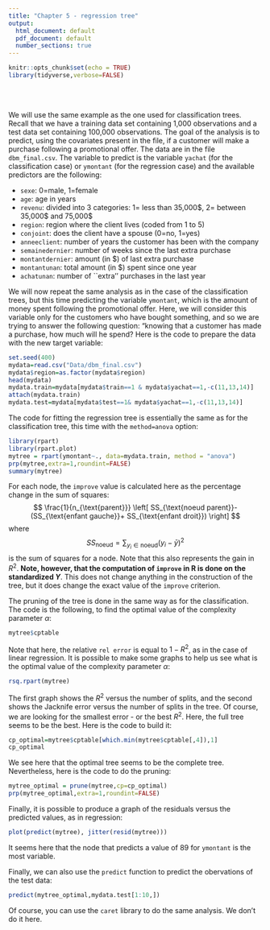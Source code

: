 ```yaml
---
title: "Chapter 5 - regression tree"
output:
  html_document: default
  pdf_document: default
  number_sections: true
---
```


<style>
p.exercice {
background-color: #DBDBDB;
padding: 10px;
border: 1px solid black;
margin-left: 5px;
border-radius: 5px;
font-style: italic;
}
</style>

```r
knitr::opts_chunk$set(echo = TRUE)
library(tidyverse,verbose=FALSE)
```

<br>
<br>

We will use the same example as the one used for classification trees. Recall that we have a training data set containing 1,000 observations and a test data set containing 100,000 observations. The goal of the analysis is to predict, using the covariates present in the file, if a customer will make a purchase following a promotional offer. The data are in the file `dbm_final.csv`. The variable to predict is the variable `yachat` (for the classification case) or `ymontant` (for the regression case) and the available predictors are the following:

* `sexe`: 0=male, 1=female
* `age`: age in years
* `revenu`: divided into 3 categories: 1= less than 35,000\$, 2= between 35,000\$ and 75,000\$ 
* `region`: region where the client lives (coded from 1 to 5)
* `conjoint`: does the client have a spouse (0=no, 1=yes)
* `anneeclient`: number of years the customer has been with the
company
* `semainedernier`: number of weeks since the last extra purchase
* `montantdernier`: amount (in $) of last extra purchase
* `montantunan`: total amount (in $) spent since one year
* `achatunan`: number of ``extra'' purchases in the last year




We will now repeat the same analysis as in the case of the classification trees, but this time predicting the variable `ymontant`, which is the amount of money spent following the promotional offer. Here, we will consider this variable only for the customers who have bought something, and so we are trying to answer the following question: "knowing that a customer has made a purchase, how much will he spend? Here is the code to prepare the data with the new target variable:


```r
set.seed(400)
mydata=read.csv("Data/dbm_final.csv")
mydata$region=as.factor(mydata$region)
head(mydata)
mydata.train=mydata[mydata$train==1 & mydata$yachat==1,-c(11,13,14)]
attach(mydata.train)
mydata.test=mydata[mydata$test==1& mydata$yachat==1,-c(11,13,14)]
```

The code for fitting the regression tree is essentially the same as for the classification tree, this time with the `method=anova` option:
```r
library(rpart)
library(rpart.plot)
mytree = rpart(ymontant~., data=mydata.train, method = "anova")
prp(mytree,extra=1,roundint=FALSE)
summary(mytree)
```
For each node, the `improve` value is calculated here as the percentage change in the sum of squares:
$$
\frac{1}{n_{\text{parent}}} \left[ SS_{\text{noeud parent}}-(SS_{\text{enfant gauche}}+ SS_{\text{enfant droit}}) \right]
$$
where
$$
SS_{\text{noeud}}= \sum_{y_i \in \text{noeud}} (y_i-\bar{y})^2
$$
is the sum of squares for a node. Note that this also represents the gain in $R^2$. **Note, however, that the computation of `improve` in R is done on the standardized $Y$**. This does not change anything in the construction of the tree, but it does change the exact value of the `improve` criterion. 

The pruning of the tree is done in the same way as for the classification. The code is the following, to find the optimal value of the complexity parameter $\alpha$:
```r
mytree$cptable
```
Note that here, the relative `rel error` is equal to $1-R^2$, as in the case of linear regression. It is possible to make some graphs to help us see what is the optimal value of the complexity parameter $\alpha$:
```r
rsq.rpart(mytree)
```

The first graph shows the $R^2$ versus the number of splits, and the second shows the Jacknife error versus the number of splits in the tree. Of course, we are looking for the smallest error - or the best $R^2$. Here, the full tree seems to be the best. Here is the code to build it:


```r
cp_optimal=mytree$cptable[which.min(mytree$cptable[,4]),1]
cp_optimal
```
We see here that the optimal tree seems to be the complete tree. Nevertheless, here is the code to do the pruning:

```r
mytree_optimal = prune(mytree,cp=cp_optimal)
prp(mytree_optimal,extra=1,roundint=FALSE)
```

Finally, it is possible to produce a graph of the residuals versus the predicted values, as in regression:
```r
plot(predict(mytree), jitter(resid(mytree)))
```
It seems here that the node that predicts a value of 89 for `ymontant` is the most variable.

Finally, we can also use the `predict` function to predict the obervations of the test data:
```r
predict(mytree_optimal,mydata.test[1:10,])
```
Of course, you can use the `caret` library to do the same analysis. We don't do it here.

